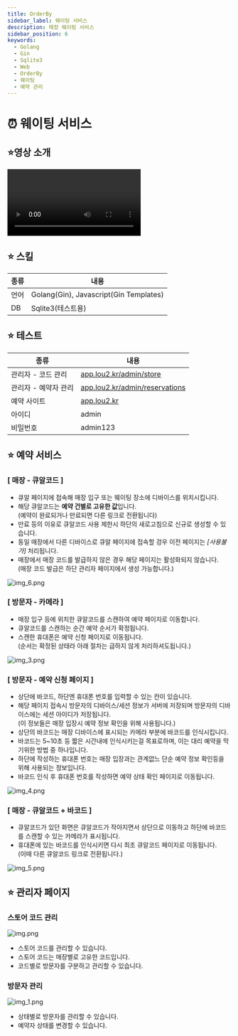 ```yaml
---
title: OrderBy
sidebar_label: 웨이팅 서비스
description: 매장 웨이팅 서비스
sidebar_position: 6
keywords:
  - Golang
  - Gin
  - Sqlite3
  - Web
  - OrderBy
  - 웨이팅
  - 예약 관리
---
```



# ⏰ 웨이팅 서비스

## ⭐️영상 소개

<Video src="https://www.youtube.com/embed/-dUREkoUEiM" title="웨이팅 서비스"></Video>

## ⭐️ 스킬

| 종류 | 내용                                     |
|----|----------------------------------------|
| 언어 | Golang(Gin), Javascript(Gin Templates) |
| DB | Sqlite3(테스트용)                          |

## ⭐️ 테스트

| 종류           | 내용                                                                        |
|--------------|---------------------------------------------------------------------------|
| 관리자 - 코드 관리  | [app.lou2.kr/admin/store](https://app.lou2.kr/admin/store/)               |
| 관리자 - 예약자 관리 | [app.lou2.kr/admin/reservations](https://app.lou2.kr/admin/reservations/) |
| 예약 사이트       | [app.lou2.kr](https://app.lou2.kr)                                        |
| 아이디          | admin                                                                     |
| 비밀번호         | admin123                                                                  |

## ⭐️ 예약 서비스

<Layout>
<div>

### [ 매장 - 큐알코드 ]

- 큐알 페이지에 접속해 매장 입구 또는 웨이팅 장소에 디바이스를 위치시킵니다.
- 해당 큐알코드는 **예약 건별로 고유한 값**입니다. <br /> (예약이 완료되거나 만료되면 다른 링크로 전환됩니다)
- 만료 등의 이유로 큐알코드 사용 제한시 하단의 새로고침으로 신규로 생성할 수 있습니다.
- 동일 매장에서 다른 디바이스로 큐알 페이지에 접속할 겅우 이전 페이지는 *[사용불가]* 처리됩니다.
- 매장에서 매장 코드를 발급하지 않은 경우 해당 페이지는 활성화되지 않습니다. <br /> (매장 코드 발급은 하단 관리자 페이지에서 생성 가능합니다.)

</div>
<div>

![img_6.png](img/img_6.png)

</div>
</Layout>
<Layout>
<div>

### [ 방문자 - 카메라 ]

- 매장 입구 등에 위치한 큐알코드를 스캔하여 예약 페이지로 이동합니다.
- 큐알코드를 스캔하는 순간 예약 순서가 확정됩니다.
- 스캔한 휴대폰은 예약 신청 페이지로 이동됩니다. <br /> (순서는 확정된 상태라 아래 절차는 급하지 않게 처리하셔도됩니다.)

</div>
<div>

![img_3.png](img/img_3.png)

</div>
</Layout>
<Layout>
<div>

### [ 방문자 - 예약 신청 페이지 ]

- 상단에 바코드, 하단엔 휴대폰 번호를 입력할 수 있는 칸이 있습니다.
- 해당 페이지 접속시 방문자의 디바이스/세션 정보가 서버에 저장되며 방문자의 디바이스에는 세션 아이디가 저장됩니다. <br /> (이 정보들은 매장 입장시 예약 정보 확인을 위해 사용됩니다.)
- 상단의 바코드는 매장 디바이스에 표시되는 카메라 부분에 바코드를 인식시킵니다.
- 바코드는 5~10초 등 짧은 시간내에 인식시키는걸 목표로하며, 이는 대리 예약을 막기위한 방법 중 하나입니다.
- 하단에 작성하는 휴대폰 번호는 매장 입장과는 관계없느 단순 예약 정보 확인등을 위해 사용되는 정보입니다.
- 바코드 인식 후 휴대폰 번호를 작성하면 예약 상태 확인 페이지로 이동됩니다.

</div>
<div>

![img_4.png](img/img_4.png)

</div>
</Layout>
<Layout>
<div>

### [ 매장 - 큐알코드 + 바코드 ]

- 큐알코드가 있던 화면은 큐알코드가 작아지면서 상단으로 이동하고 하단에 바코드를 스캔할 수 있는 카메라가 표시됩니다.
- 휴대폰에 있는 바코드를 인식시키면 다시 최초 큐알코드 페이지로 이동됩니다. <br />(이때 다른 큐알코드 링크로 전환됩니다.)

</div>
<div>

![img_5.png](img/img_5.png)

</div>
</Layout>

## ⭐️ 관리자 페이지

### 스토어 코드 관리

![img.png](img/img.png)

- 스토어 코드를 관리할 수 있습니다.
- 스토어 코드는 매장별로 고유한 코드입니다.
- 코드별로 방문자를 구분하고 관리할 수 있습니다.

### 방문자 관리

![img_1.png](img/img_1.png)

- 상태별로 방문자를 관리할 수 있습니다.
- 예약자 상태를 변경할 수 있습니다.